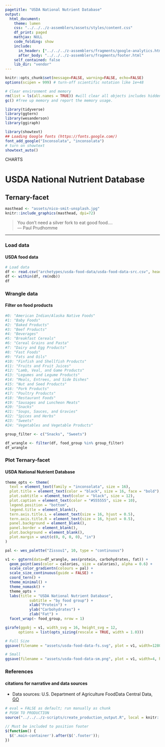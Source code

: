 ```yaml
---
pagetitle: "USDA National Nutrient Database"
output:
  html_document:
    theme: lumen
    css: "../../../z-assemblers/assets/styles/content.css"
    df_print: paged
    mathjax: NULL
    code_folding: show
    include:
      in_header: ["../../../z-assemblers/fragments/google-analytics.html", "../../../z-assemblers/fragments/header.html"]
      after_body: "../../../z-assemblers/fragments/footer.html"
    self_contained: false
    lib_dir: "vendor"
---
```


```r
knitr::opts_chunk$set(message=FALSE, warning=FALSE, echo=FALSE)
options(scipen = 999) # turn-off scientific notation like 1e+48

# Clear environment and memory
rm(list = ls(all.names = TRUE)) #will clear all objects includes hidden objects.
gc() #free up memory and report the memory usage.

library(tidyverse)
library(ggtern)
library(wesanderson)
library(ggiraph)

library(showtext)
## Loading Google fonts (https://fonts.google.com/)
font_add_google("Inconsolata", "inconsolata")
# turn on showtext
showtext_auto()

```

<div class="activity">
CHARTS
</div>

# USDA National Nutrient Database
## Ternary-facet


```r

masthead <- "assets/nico-smit-unsplash.jpg"
knitr::include_graphics(masthead, dpi=72)

```


> You don't need a silver fork to eat good food....\
--- Paul Prudhomme\

***

### Load data
#### USDA food data

```r

# Load data
df <- read.csv("archetypes/usda-food-data/usda-food-data-src.csv", header = TRUE, stringsAsFactors = TRUE)
df <- within(df, rm(ndb))
df

```

### Wrangle data
#### Filter on food products

```r

#0: "American Indian/Alaska Native Foods"
#1: "Baby Foods"
#2: "Baked Products"
#3: "Beef Products"
#4: "Beverages"
#5: "Breakfast Cereals"
#6: "Cereal Grains and Pasta"
#7: "Dairy and Egg Products"
#8: "Fast Foods"
#9: "Fats and Oils"
#10: "Finfish and Shellfish Products"
#11: "Fruits and Fruit Juices"
#12: "Lamb, Veal, and Game Products"
#13: "Legumes and Legume Products"
#14: "Meals, Entrees, and Side Dishes"
#15: "Nut and Seed Products"
#16: "Pork Products"
#17: "Poultry Products"
#18: "Restaurant Foods"
#19: "Sausages and Luncheon Meats"
#20: "Snacks"
#21: "Soups, Sauces, and Gravies"
#22: "Spices and Herbs"
#23: "Sweets"
#24: "Vegetables and Vegetable Products"

group_filter <- c("Snacks", "Sweets")

df_wrangle <- filter(df, food_group %in% group_filter)
df_wrangle

```

### Plot Ternary-facet
#### USDA National Nutrient Database

```r

theme_opts <- theme(
  text = element_text(family = "inconsolata", size = 16), 
  plot.title = element_text(color = "black", size = 16, face = "bold"),
  plot.subtitle = element_text(color = "black", size = 12),
  plot.caption = element_text(color = "#555555", size = 10),
  legend.position = "bottom",
  legend.title = element_blank(),
  tern.axis.title.L = element_text(size = 16, hjust = 0.5),
  tern.axis.title.R = element_text(size = 16, hjust = 0.5),
  panel.background = element_blank(),
  panel.border = element_blank(),
  plot.background = element_blank(),
  plot.margin = unit(c(0, 0, 0, 0), "in")
)

pal <- wes_palette("Zissou1", 10, type = "continuous")

v1 <- ggtern(data=df_wrangle, aes(protein, carbohydrates, fat)) + 
  geom_point(aes(color = calories, size = calories), alpha = 0.6) + 
  scale_color_gradientn(colours = pal) + 
  scale_size_continuous(guide = FALSE) +
  coord_tern() +
  theme_minimal() +
  theme_nomask() +
  theme_opts +
  labs(title = "USDA National Nutrient Database", 
           subtitle = "by food group") +
           xlab("Protein") + 
           ylab("Carbohydrates") +
           zlab("Fat") +
  facet_wrap(~ food_group, nrow = 1)

girafe(ggobj = v1, width_svg = 16, height_svg = 12,
      options = list(opts_sizing(rescale = TRUE, width = 1.0)))

```


```r

# Full Size
ggsave(filename = "assets/usda-food-data-fs.svg", plot = v1, width=1280/72, height=720/72)

# Small
ggsave(filename = "assets/usda-food-data-sm.png", plot = v1, width=4, height=2.25)

```


### References
#### citations for narrative and data sources

* Data sources: U.S. Department of Agriculture FoodData Central Data, [GO](https://github.com/UN-AVT/kamino-sourcehttps://fdc.nal.usda.gov/download-datasets.html){target="_blank"}

```r

# eval = FALSE as default; run manually as chunk
# PUSH TO PRODUCTION
source("../../../z-scripts/create_production_output.R", local = knitr::knit_global())

```


```js

// Must be included to position footer
$(function() {
  $('.main-container').after($('.footer'));
})

```


